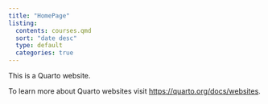 ```yaml
---
title: "HomePage"
listing:
  contents: courses.qmd
  sort: "date desc"
  type: default
  categories: true
---
```


This is a Quarto website.

To learn more about Quarto websites visit <https://quarto.org/docs/websites>.
